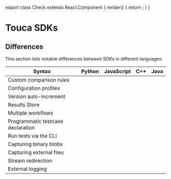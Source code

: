 
export class Check extends React.Component {
  render() {
    return <HiCheckCircle color="green" size="1.25rem" />;
  }
}

# Touca SDKs

<DocCardList />

## Differences

This section lists notable differences between SDKs in different languages.

| Syntax                            | Python    | JavaScript | C++       | Java      |
| --------------------------------- | --------- | ---------- | --------- | --------- |
| Custom comparison rules           | <Check /> | <Check />  |           | <Check /> |
| Configuration profiles            | <Check /> | <Check />  |           |           |
| Version auto-increment            | <Check /> | <Check />  |           |           |
| Results Store                     | <Check /> | <Check />  |           |           |
| Multiple workflows                | <Check /> | <Check />  |           |           |
| Programmatic testcase declaration | <Check /> | <Check />  |           |           |
| Run tests via the CLI             | <Check /> |            |           |           |
| Capturing binary blobs            | <Check /> |            |           |           |
| Capturing external files          | <Check /> |            |           |           |
| Stream redirection                |           |            | <Check /> |           |
| External logging                  |           |            | <Check /> |           |
